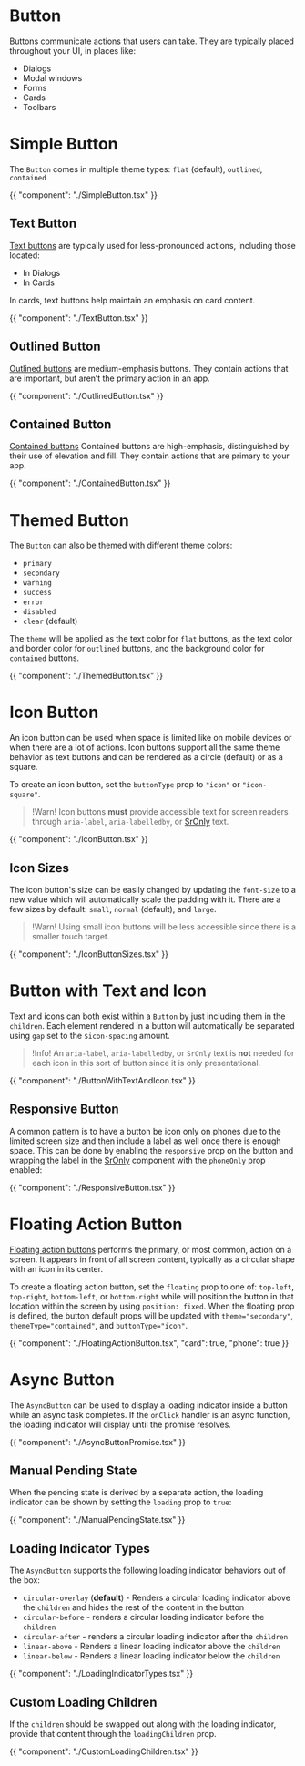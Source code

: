 
# Button

Buttons communicate actions that users can take. They are typically placed throughout your UI, in places like:

- Dialogs
- Modal windows
- Forms
- Cards
- Toolbars

# Simple Button

The `Button` comes in multiple theme types: `flat` (default), `outlined`, `contained`

{{ "component": "./SimpleButton.tsx" }}

## Text Button

[Text buttons](https://m2.material.io/components/buttons#text-button) are typically used for less-pronounced actions, including those located:

- In Dialogs
- In Cards

In cards, text buttons help maintain an emphasis on card content.

{{ "component": "./TextButton.tsx" }}

## Outlined Button

[Outlined buttons](https://m2.material.io/components/buttons#outlined-button) are medium-emphasis buttons. They contain actions that are important, but aren’t the primary action in an app.

{{ "component": "./OutlinedButton.tsx" }}

## Contained Button

[Contained buttons](https://m2.material.io/components/buttons#contained-button) Contained buttons are high-emphasis, distinguished by their use of elevation and fill. They contain actions that are primary to your app.

{{ "component": "./ContainedButton.tsx" }}

# Themed Button

The `Button` can also be themed with different theme colors:

- `primary`
- `secondary`
- `warning`
- `success`
- `error`
- `disabled`
- `clear` (default)

The `theme` will be applied as the text color for `flat` buttons, as the text color and border color
for `outlined` buttons, and the background color for `contained` buttons.

{{ "component": "./ThemedButton.tsx" }}

# Icon Button

An icon button can be used when space is limited like on mobile devices or when
there are a lot of actions. Icon buttons support all the same theme behavior as
text buttons and can be rendered as a circle (default) or as a square.

To create an icon button, set the `buttonType` prop to `"icon"` or `"icon-square"`.

> !Warn! Icon buttons **must** provide accessible text for screen readers through `aria-label`, `aria-labelledby`, or [SrOnly](/components/sr-only) text.

{{ "component": "./IconButton.tsx" }}

## Icon Sizes

The icon button's size can be easily changed by updating the `font-size` to a
new value which will automatically scale the padding with it. There are a few
sizes by default: `small`, `normal` (default), and `large`.

> !Warn! Using small icon buttons will be less accessible since there is a
> smaller touch target.

{{ "component": "./IconButtonSizes.tsx" }}

# Button with Text and Icon

Text and icons can both exist within a `Button` by just including them in the `children`. Each element
rendered in a button will automatically be separated using `gap` set to the `$icon-spacing` amount.

> !Info! An `aria-label`, `aria-labelledby`, or `SrOnly` text is **not** needed for each icon in this sort of button since it is only presentational.

{{ "component": "./ButtonWithTextAndIcon.tsx" }}

## Responsive Button

A common pattern is to have a button be icon only on phones due to the limited screen size
and then include a label as well once there is enough space. This can be done by enabling
the `responsive` prop on the button and wrapping the label in the [SrOnly](/components/sr-only)
component with the `phoneOnly` prop enabled:

{{ "component": "./ResponsiveButton.tsx" }}

# Floating Action Button

[Floating action buttons](https://m2.material.io/components/buttons-floating-action-button#usage)
performs the primary, or most common, action on a screen. It appears in front
of all screen content, typically as a circular shape with an icon in its
center.

To create a floating action button, set the `floating` prop to one of:
`top-left`, `top-right`, `bottom-left`, or `bottom-right` while will position
the button in that location within the screen by using `position: fixed`. When
the floating prop is defined, the button default props will be updated with
`theme="secondary"`, `themeType="contained"`, and `buttonType="icon"`.

{{ "component": "./FloatingActionButton.tsx", "card": true, "phone": true }}

# Async Button

The `AsyncButton` can be used to display a loading indicator inside a button
while an async task completes. If the `onClick` handler is an async function,
the loading indicator will display until the promise resolves.

{{ "component": "./AsyncButtonPromise.tsx" }}

## Manual Pending State

When the pending state is derived by a separate action, the loading indicator
can be shown by setting the `loading` prop to `true`:

{{ "component": "./ManualPendingState.tsx" }}

## Loading Indicator Types

The `AsyncButton` supports the following loading indicator behaviors out of the box:

- `circular-overlay` (**default**) - Renders a circular loading indicator above the
  `children` and hides the rest of the content in the button
- `circular-before` - renders a circular loading indicator before the `children`
- `circular-after` - renders a circular loading indicator after the `children`
- `linear-above` - Renders a linear loading indicator above the `children`
- `linear-below` - Renders a linear loading indicator below the `children`

{{ "component": "./LoadingIndicatorTypes.tsx" }}

## Custom Loading Children

If the `children` should be swapped out along with the loading indicator,
provide that content through the `loadingChildren` prop.

{{ "component": "./CustomLoadingChildren.tsx" }}

